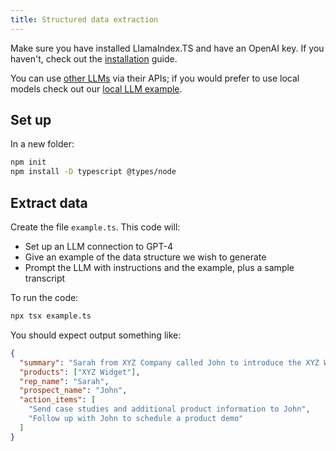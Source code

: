 ```yaml
---
title: Structured data extraction 
---
```



Make sure you have installed LlamaIndex.TS and have an OpenAI key. If you haven't, check out the [installation](/docs/llamaindex/getting_started/installation) guide.

You can use [other LLMs](/docs/llamaindex/modules/llms) via their APIs; if you would prefer to use local models check out our [local LLM example](/docs/llamaindex/tutorials/local_llm).

## Set up

In a new folder:

```bash npm2yarn
npm init
npm install -D typescript @types/node
```

## Extract data

Create the file `example.ts`. This code will:

- Set up an LLM connection to GPT-4
- Give an example of the data structure we wish to generate
- Prompt the LLM with instructions and the example, plus a sample transcript

<DynamicCodeBlock lang="ts" code={CodeSource} />

To run the code:

```bash
npx tsx example.ts
```

You should expect output something like:

```json
{
  "summary": "Sarah from XYZ Company called John to introduce the XYZ Widget, a tool designed to automate tasks and improve productivity. John expressed interest and requested case studies and a product demo. Sarah agreed to send the information and follow up to schedule the demo.",
  "products": ["XYZ Widget"],
  "rep_name": "Sarah",
  "prospect_name": "John",
  "action_items": [
    "Send case studies and additional product information to John",
    "Follow up with John to schedule a product demo"
  ]
}
```
